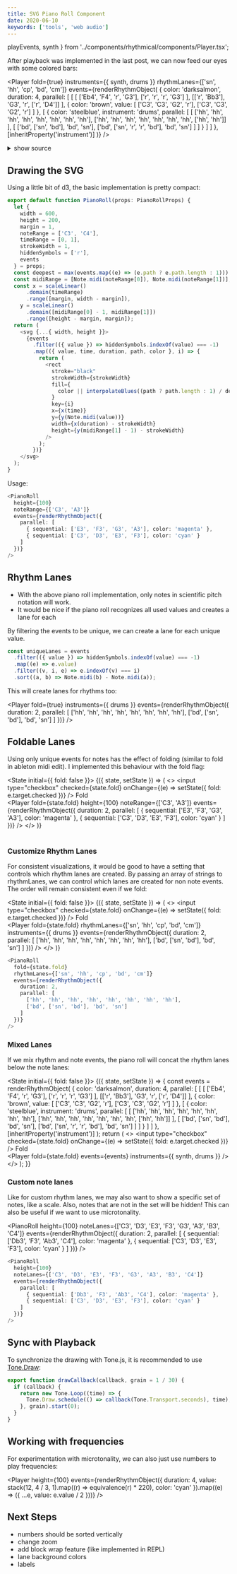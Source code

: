 ```yaml
---
title: SVG Piano Roll Component
date: 2020-06-10
keywords: ['tools', 'web audio']
---
```


  playEvents,
  synth
} from '../components/rhythmical/components/Player.tsx';

After playback was implemented in the last post, we can now feed our eyes with some colored bars:

<Player
  fold={true}
  instruments={{ synth, drums }}
  rhythmLanes={['sn', 'hh', 'cp', 'bd', 'cm']}
  events={renderRhythmObject(
    {
      color: 'darksalmon',
      duration: 4,
      parallel: [
        [
          [
            ['Eb4', 'F4', 'r', 'G3'],
            ['r', 'r', 'r', 'G3']
          ],
          [['r', 'Bb3'], 'G3', 'r', ['r', 'D4']]
        ],
        {
          color: 'brown',
          value: [
            ['C3', 'C3', 'G2', 'r'],
            ['C3', 'C3', 'G2', 'r']
          ]
        },
        [
          {
            color: 'steelblue',
            instrument: 'drums',
            parallel: [
              [
                ['hh', 'hh', 'hh', 'hh', 'hh', 'hh', 'hh', 'hh'],
                ['hh', 'hh', 'hh', 'hh', 'hh', 'hh', 'hh', ['hh', 'hh']]
              ],
              [
                ['bd', ['sn', 'bd'], 'bd', 'sn'],
                ['bd', ['sn', 'r', 'r', 'bd'], 'bd', 'sn']
              ]
            ]
          }
        ]
      ]
    },
    [inheritProperty('instrument')]
  )}
/>

<details>
  <summary>show source</summary>

```ts
renderRhythmObject(
  {
    color: 'darksalmon',
    duration: 4,
    parallel: [
      [
        [
          ['Eb4', 'F4', 'r', 'G3'],
          ['r', 'r', 'r', 'G3']
        ],
        [['r', 'Bb3'], 'G3', 'r', ['r', 'D4']]
      ],
      {
        color: 'brown',
        value: [
          ['C3', 'C3', 'G2', 'r'],
          ['C3', 'C3', 'G2', 'r']
        ]
      },
      [
        {
          color: 'steelblue',
          instrument: 'drums',
          parallel: [
            [
              ['hh', 'hh', 'hh', 'hh', 'hh', 'hh', 'hh', 'hh'],
              ['hh', 'hh', 'hh', 'hh', 'hh', 'hh', 'hh', ['hh', 'hh']]
            ],
            [
              ['bd', ['sn', 'bd'], 'bd', 'sn'],
              ['bd', ['sn', 'r', 'r', 'bd'], 'bd', 'sn']
            ]
          ]
        }
      ]
    ]
  },
  [inheritProperty('instrument')]
);
```

</details>

## Drawing the SVG

Using a little bit of d3, the basic implementation is pretty compact:

```js
export default function PianoRoll(props: PianoRollProps) {
  let {
    width = 600,
    height = 200,
    margin = 1,
    noteRange = ['C3', 'C4'],
    timeRange = [0, 1],
    strokeWidth = 1,
    hiddenSymbols = ['r'],
    events
  } = props;
  const deepest = max(events.map((e) => (e.path ? e.path.length : 1)));
  const midiRange = [Note.midi(noteRange[0]), Note.midi(noteRange[1])];
  const x = scaleLinear()
      .domain(timeRange)
      .range([margin, width - margin]),
    y = scaleLinear()
      .domain([midiRange[0] - 1, midiRange[1]])
      .range([height - margin, margin]);
  return (
    <svg {...{ width, height }}>
      {events
        .filter(({ value }) => hiddenSymbols.indexOf(value) === -1)
        .map(({ value, time, duration, path, color }, i) => {
          return (
            <rect
              stroke="black"
              strokeWidth={strokeWidth}
              fill={
                color || interpolateBlues((path ? path.length : 1) / deepest)
              }
              key={i}
              x={x(time)}
              y={y(Note.midi(value))}
              width={x(duration) - strokeWidth}
              height={y(midiRange[1] - 1) - strokeWidth}
            />
          );
        })}
    </svg>
  );
}
```

Usage:

```ts
<PianoRoll
  height={100}
  noteRange={['C3', 'A3']}
  events={renderRhythmObject({
    parallel: [
      { sequential: ['E3', 'F3', 'G3', 'A3'], color: 'magenta' },
      { sequential: ['C3', 'D3', 'E3', 'F3'], color: 'cyan' }
    ]
  })}
/>
```

## Rhythm Lanes

- With the above piano roll implementation, only notes in scientific pitch notation will work.
- It would be nice if the piano roll recognizes all used values and creates a lane for each

By filtering the events to be unique, we can create a lane for each unique value.

```ts
const uniqueLanes = events
  .filter(({ value }) => hiddenSymbols.indexOf(value) === -1)
  .map((e) => e.value)
  .filter((v, i, e) => e.indexOf(v) === i)
  .sort((a, b) => Note.midi(b) - Note.midi(a));
```

This will create lanes for rhythms too:

<Player
  fold={true}
  instruments={{ drums }}
  events={renderRhythmObject({
    duration: 2,
    parallel: [
      ['hh', 'hh', 'hh', 'hh', 'hh', 'hh', 'hh', 'hh'],
      ['bd', ['sn', 'bd'], 'bd', 'sn']
    ]
  })}
/>

## Foldable Lanes

Using only unique events for notes has the effect of folding (similar to fold in ableton midi edit). I implemented this behaviour with the fold flag:

<State initial={{ fold: false }}>
  {({ state, setState }) => (
    <>
      <label>
        <input
          type="checkbox"
          checked={state.fold}
          onChange={(e) => setState({ fold: e.target.checked })}
        />
        Fold
      </label>
      <br />
      <Player
        fold={state.fold}
        height={100}
        noteRange={['C3', 'A3']}
        events={renderRhythmObject({
          duration: 2,
          parallel: [
            { sequential: ['E3', 'F3', 'G3', 'A3'], color: 'magenta' },
            { sequential: ['C3', 'D3', 'E3', 'F3'], color: 'cyan' }
          ]
        })}
      />
    </>
  )}
</State>
<br />
<br />

### Customize Rhythm Lanes

For consistent visualizations, it would be good to have a setting that controls which rhythm lanes are created.
By passing an array of strings to rhythmLanes, we can control which lanes are created for non note events.
The order will remain consistent even if we fold:

<State initial={{ fold: false }}>
  {({ state, setState }) => (
    <>
      <label>
        <input
          type="checkbox"
          checked={state.fold}
          onChange={(e) => setState({ fold: e.target.checked })}
        />
        Fold
      </label>
      <br />
      <Player
        fold={state.fold}
        rhythmLanes={['sn', 'hh', 'cp', 'bd', 'cm']}
        instruments={{ drums }}
        events={renderRhythmObject({
          duration: 2,
          parallel: [
            ['hh', 'hh', 'hh', 'hh', 'hh', 'hh', 'hh', 'hh'],
            ['bd', ['sn', 'bd'], 'bd', 'sn']
          ]
        })}
      />
    </>
  )}
</State>

```ts
<PianoRoll
  fold={state.fold}
  rhythmLanes={['sn', 'hh', 'cp', 'bd', 'cm']}
  events={renderRhythmObject({
    duration: 2,
    parallel: [
      ['hh', 'hh', 'hh', 'hh', 'hh', 'hh', 'hh', 'hh'],
      ['bd', ['sn', 'bd'], 'bd', 'sn']
    ]
  })}
/>
```

### Mixed Lanes

If we mix rhythm and note events, the piano roll will concat the rhythm lanes below the note lanes:

<State initial={{ fold: false }}>
  {({ state, setState }) => {
    const events = renderRhythmObject(
      {
        color: 'darksalmon',
        duration: 4,
        parallel: [
          [
            [
              ['Eb4', 'F4', 'r', 'G3'],
              ['r', 'r', 'r', 'G3']
            ],
            [['r', 'Bb3'], 'G3', 'r', ['r', 'D4']]
          ],
          {
            color: 'brown',
            value: [
              ['C3', 'C3', 'G2', 'r'],
              ['C3', 'C3', 'G2', 'r']
            ]
          },
          [
            {
              color: 'steelblue',
              instrument: 'drums',
              parallel: [
                [
                  ['hh', 'hh', 'hh', 'hh', 'hh', 'hh', 'hh', 'hh'],
                  ['hh', 'hh', 'hh', 'hh', 'hh', 'hh', 'hh', ['hh', 'hh']]
                ],
                [
                  ['bd', ['sn', 'bd'], 'bd', 'sn'],
                  ['bd', ['sn', 'r', 'r', 'bd'], 'bd', 'sn']
                ]
              ]
            }
          ]
        ]
      },
      [inheritProperty('instrument')]
    );
    return (
      <>
        <label>
          <input
            type="checkbox"
            checked={state.fold}
            onChange={(e) => setState({ fold: e.target.checked })}
          />
          Fold
        </label>
        <br />
        <Player
          fold={state.fold}
          events={events}
          instruments={{ synth, drums }}
        />
      </>
    );
  }}
</State>

### Custom note lanes

Like for custom rhythm lanes, we may also want to show a specific set of notes, like a scale.
Also, notes that are not in the set will be hidden! This can also be useful if we want to use microtonality.

<PianoRoll
  height={100}
  noteLanes={['C3', 'D3', 'E3', 'F3', 'G3', 'A3', 'B3', 'C4']}
  events={renderRhythmObject({
    duration: 2,
    parallel: [
      { sequential: ['Db3', 'F3', 'Ab3', 'C4'], color: 'magenta' },
      { sequential: ['C3', 'D3', 'E3', 'F3'], color: 'cyan' }
    ]
  })}
/>

```ts
<PianoRoll
  height={100}
  noteLanes={['C3', 'D3', 'E3', 'F3', 'G3', 'A3', 'B3', 'C4']}
  events={renderRhythmObject({
    parallel: [
      { sequential: ['Db3', 'F3', 'Ab3', 'C4'], color: 'magenta' },
      { sequential: ['C3', 'D3', 'E3', 'F3'], color: 'cyan' }
    ]
  })}
/>
```

## Sync with Playback

To synchronize the drawing with Tone.js, it is recommended to use [Tone.Draw](https://tonejs.github.io/docs/r13/Draw):

```ts
export function drawCallback(callback, grain = 1 / 30) {
  if (callback) {
    return new Tone.Loop((time) => {
      Tone.Draw.schedule(() => callback(Tone.Transport.seconds), time);
    }, grain).start(0);
  }
}
```

## Working with frequencies

For experimentation with microtonality, we can also just use numbers to play frequencies:

<Player
  height={100}
  events={renderRhythmObject({
    duration: 4,
    value: stack(12, 4 / 3, 1).map((r) => equivalence(r) * 220),
    color: 'cyan'
  }).map((e) => ({ ...e, value: e.value / 2 }))}
/>

## Next Steps

- numbers should be sorted vertically
- change zoom
- add block wrap feature (like implemented in REPL)
- lane background colors
- labels

